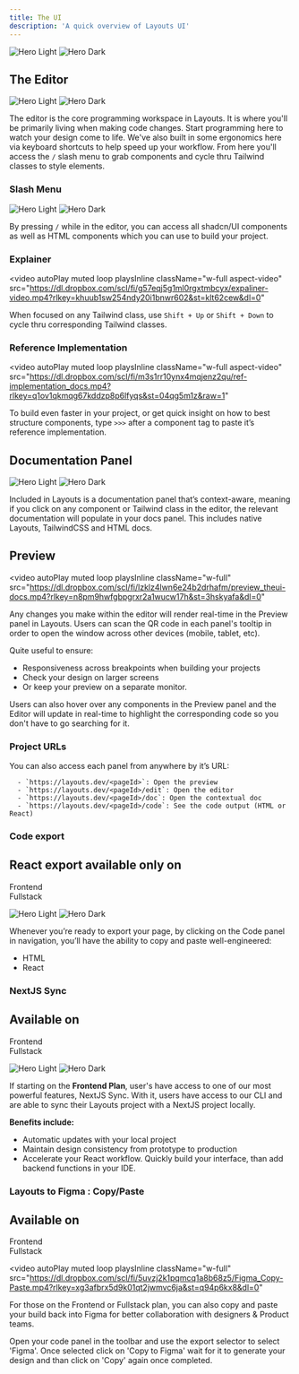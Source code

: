 ```yaml
---
title: The UI
description: 'A quick overview of Layouts UI'
---
```

<img
  className="block dark:hidden"
  src="/images/hero-graphic-UI.svg"
  alt="Hero Light"
/>
<img
  className="hidden dark:block"
  src="/images/hero-graphic-UI.svg"
  alt="Hero Dark"
/>


## The Editor 

 <img
  className="block dark:hidden"
  src="/images/Editor_Graphic.svg"
  alt="Hero Light"
/>
<img
  className="hidden dark:block"
  src="/images/Editor_Graphic.svg"
  alt="Hero Dark"
/>

  The editor is the core programming workspace in Layouts. It is where you'll be primarily living when making code changes. Start programming here to watch your design come to life. We've also built in some ergonomics here via keyboard shortcuts to help speed up your workflow. From here you'll access the `/` slash menu to grab components and cycle thru Tailwind classes to style elements. 

### Slash Menu
 <img
  className="block dark:hidden"
  src="/images/slash_graphic.svg"
  alt="Hero Light"
/>
<img
  className="hidden dark:block"
  src="/images/slash_graphic.svg"
  alt="Hero Dark"
/>

By pressing `/` while in the editor, you can access all shadcn/UI components as well as HTML components which you can use to build your project.

### Explainer
 <video
  autoPlay
  muted
  loop
  playsInline
  className="w-full aspect-video"
  src="https://dl.dropbox.com/scl/fi/g57eqj5g1ml0rgxtmbcyx/expaliner-video.mp4?rlkey=khuub1sw254ndy20i1bnwr602&st=klt62cew&dl=0"
></video>

When focused on any Tailwind class, use `Shift + Up` or `Shift + Down` to cycle thru corresponding Tailwind classes.

### Reference Implementation
<video
  autoPlay
  muted
  loop
  playsInline
  className="w-full aspect-video"
  src="https://dl.dropbox.com/scl/fi/m3s1rr10ynx4mqjenz2qu/ref-implementation_docs.mp4?rlkey=q1ov1qkmqg67kddzp8p6lfyqs&st=04qg5m1z&raw=1"
></video>

To build even faster in your project, or get quick insight on how to best structure components, type `>>>` after a component tag to paste it’s reference implementation. 


## Documentation Panel
<img
  className="block dark:hidden"
  src="/images/docspanel-graphic.svg"
  alt="Hero Light"
/>
<img
  className="hidden dark:block"
  src="/images/docspanel-graphic.svg"
  alt="Hero Dark"
/>

Included in Layouts is a documentation panel that’s context-aware, meaning if you click on any component or Tailwind class in the editor, the relevant documentation will populate in your docs panel.
This includes native Layouts, TailwindCSS and HTML docs.

## Preview
<video
  autoPlay
  muted
  loop
  playsInline
  className="w-full"
  src="https://dl.dropbox.com/scl/fi/lzklz4lwn6e24b2drhafm/preview_theui-docs.mp4?rlkey=n8pm9hwfgbpgrxr2a1wucw17h&st=3hskyafa&dl=0"
></video>

Any changes you make within the editor will render real-time in the Preview panel in Layouts. Users can scan the QR code in each panel's tooltip in order to open the window across other devices (mobile, tablet, etc). 

Quite useful to ensure:
- Responsiveness across breakpoints when building your projects
- Check your design on larger screens
- Or keep your preview on a separate monitor.

Users can also hover over any components in the Preview panel and the Editor will update in real-time to highlight the corresponding code so you don't have to go searching for it.  


### Project URLs

You can also access each panel from anywhere by it’s URL:

      - `https://layouts.dev/<pageId>`: Open the preview 
      - `https://layouts.dev/<pageId>/edit`: Open the editor
      - `https://layouts.dev/<pageId>/doc`: Open the contextual doc
      - `https://layouts.dev/<pageId>/code`: See the code output (HTML or React)

### Code export

<div id="line_1" class="justify-start flex mt-[24px] gap-2 mb-[24px] items-center">
  <h2 id="line_2" class="font-medium text-gray-800 text-base">React export available only on</h2>
    <div id="line_3" class="border bg-gradient-to-b from-blue-50 via-indigo-100 to-blue-100 border-blue-500/20 rounded-md py-0.5 px-1 h-min flex flex-col shadow-sm shadow-blue-500/20 w-fit items-center">
      <span class="text-[10px] font-medium text-blue-500">Frontend</span>
    </div>
	<div id="line_3" class="border bg-gradient-to-b from-green-50 to-green-100 border-green-500/20 rounded-md py-0.5 px-1 h-min flex flex-col shadow-sm shadow-green-500/20 w-fit items-center">
      <span class="text-[10px] font-medium text-green-700">Fullstack</span>
    </div>
</div> 

<img
  className="block dark:hidden"
  src="/images/code_export.svg"
  alt="Hero Light"
/>
<img
  className="hidden dark:block"
  src="/images/code_export.svg"
  alt="Hero Dark"
/>

Whenever you’re ready to export your page, by clicking on the Code panel in navigation, you’ll have the ability to copy and paste well-engineered:
- HTML 
- React



### NextJS Sync

  <div id="line_1" class="justify-start flex mt-[24px] gap-2 mb-[24px] items-center">
  <h2 id="line_2" class="font-medium text-gray-800 text-base">Available on</h2>
    <div id="line_3" class="border bg-gradient-to-b from-blue-50 via-indigo-100 to-blue-100 border-blue-500/20 rounded-md py-0.5 px-1 h-min flex flex-col shadow-sm shadow-blue-500/20 w-fit items-center">
      <span class="text-[10px] font-medium text-blue-500">Frontend</span>
    </div>
	<div id="line_3" class="border bg-gradient-to-b from-green-50 to-green-100 border-green-500/20 rounded-md py-0.5 px-1 h-min flex flex-col shadow-sm shadow-green-500/20 w-fit items-center">
      <span class="text-[10px] font-medium text-green-700">Fullstack</span>
    </div>
</div> 


<img
  className="block dark:hidden"
  src="/images/code_export.svg"
  alt="Hero Light"
/>
<img
  className="hidden dark:block"
  src="/images/code_export.svg"
  alt="Hero Dark"
/>

If starting on the **Frontend Plan**, user's have access to one of our most powerful features, NextJS Sync. With it, users have access to our CLI and are able to sync their Layouts project with a NextJS project locally.

**Benefits include:**
- Automatic updates with your local project 
- Maintain design consistency from prototype to production
- Accelerate your React workflow. Quickly build your interface, than add backend functions in your IDE. 

### Layouts to Figma : Copy/Paste

  <div id="line_1" class="justify-start flex mt-[24px] gap-2 mb-[24px] items-center">
  <h2 id="line_2" class="font-medium text-gray-800 text-base">Available on</h2>
    <div id="line_3" class="border bg-gradient-to-b from-blue-50 via-indigo-100 to-blue-100 border-blue-500/20 rounded-md py-0.5 px-1 h-min flex flex-col shadow-sm shadow-blue-500/20 w-fit items-center">
      <span class="text-[10px] font-medium text-blue-500">Frontend</span>
    </div>
	<div id="line_3" class="border bg-gradient-to-b from-green-50 to-green-100 border-green-500/20 rounded-md py-0.5 px-1 h-min flex flex-col shadow-sm shadow-green-500/20 w-fit items-center">
      <span class="text-[10px] font-medium text-green-700">Fullstack</span>
    </div>
</div> 

<video
  autoPlay
  muted
  loop
  playsInline
  className="w-full"
  src="https://dl.dropbox.com/scl/fi/5uvzj2k1pqmcq1a8b68z5/Figma_Copy-Paste.mp4?rlkey=xg3afbrx5d9k01qt2jwmvc6ja&st=q94p6kx8&dl=0"
></video>

For those on the Frontend or Fullstack plan, you can also copy and paste your build back into Figma for better collaboration with designers & Product teams. 

Open your code panel in the toolbar and use the export selector to select 'Figma'. Once selected click on 'Copy to Figma' wait for it to generate your design and than click on 'Copy' again once completed. 